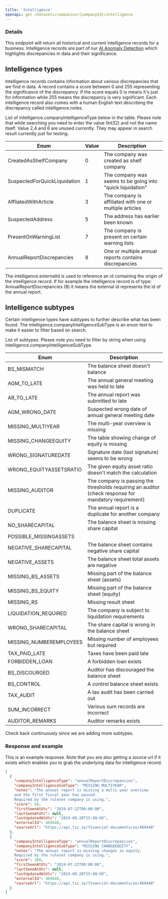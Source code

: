 ```yaml
---
title: 'Intelligence'
openapi: get /datasets/companies/{companyId}/intelligence
---
```


### Details

This endpoint will return all historical and current intelligence records for a business. Intelligence records are part of
our [AI Anomaly Detection](/technology/ai-anomaly-detection) which highlights discrepancies in data and their significance.

## Intelligence types

Intelligence records contains information about various discrepancies that we find in data. A record contains a score between 0 and 255
representing the significance of the discrepancy. If the score equals 0 is means it's just for information while 255 means the discrepancy
is very significant. Each intelligence record also comes with a human English text describing the discrepancy called intelligence.notes.

List of intelligence.companyIntelligenceType below in the table. Please note that while searching you need to enter the value (Int32) and not the name itself. Value
2,4 and 6 are unused currently. They may appear in search result currently just for testing.

| Enum                         | Value | Description                                                |
| ---------------------------- | ----- | ---------------------------------------------------------- |
| CreatedAsShelfCompany        | 0     | The company was created as shelf company                   |
| SuspectedForQuickLiquidation | 1     | The company was seems to be going into "quick liquidation" |
| AffliatedWithArticle         | 3     | The company is affiliated with one or multiple articles    |
| SuspectedAddress             | 5     | The address has earlier been known                         |
| PresentOnWarningList         | 7     | The company is present on certain warning lists            |
| AnnualReportDiscrepancies    | 8     | One or multiple annual reports contains discrepancies      |

The intelligence.externalId is used to reference an id containing the origin of the intelligence record. If for example the
intelligence record is of type: AnnualReportDiscrepancies (8) it means the external id represents the id of the annual report.

## Intelligence subtypes

Certain intelligence types have subtypes to further describe what has been found. The intelligence.companyIntelligenceSubType is
an enum text to make it easier to filter based on search.

List of subtypes. Please note you need to filter by string when using intelligence.companyIntelligenceSubType.

| Enum                    | Description                                                                                           |
| ----------------------- | ----------------------------------------------------------------------------------------------------- |
| BS_MISMATCH             | The balance sheet doesn't balance                                                                     |
| AGM_TO_LATE             | The annual general meeting was held to late                                                           |
| AR_TO_LATE              | The annual report was submitted to late                                                               |
| AGM_WRONG_DATE          | Suspected wrong date of annual general meeting date                                                   |
| MISSING_MULTIYEAR       | The multi-year overview is missing                                                                    |
| MISSING_CHANGEEQUITY    | The table showing change of equity is missing                                                         |
| WRONG_SIGNATUREDATE     | Signature date (last signature) seems to be wrong                                                     |
| WRONG_EQUITYASSETSRATIO | The given equity asset ratio doesn't match the calculation                                            |
| MISSING_AUDITOR         | The company is passing the thresholds requiring an auditor (check response for mandatory requirement) |
| DUPLICATE               | The annual report is a duplicate for another company                                                  |
| NO_SHARECAPITAL         | The balance sheet is missing share capital                                                            |
| POSSIBLE_MISSINGASSETS  |                                                                                                       |
| NEGATIVE_SHARECAPITAL   | The balance sheet contains negative share capital                                                     |
| NEGATIVE_ASSETS         | The balance sheet total assets are negative                                                           |
| MISSING_BS_ASSETS       | Missing part of the balance sheet (assets)                                                            |
| MISSING_BS_EQUITY       | Missing part of the balance sheet (equity)                                                            |
| MISSING_RS              | Missing result sheet                                                                                  |
| LIQUIDATION_REQUIRED    | The company is subject to liquidation requirements                                                    |
| WRONG_SHARECAPITAL      | The share capital is wrong in the balance sheet                                                       |
| MISSING_NUMBEREMPLOYEES | Missing number of employees but required                                                              |
| TAX_PAID_LATE           | Taxes have been paid late                                                                             |
| FORBIDDEN_LOAN          | A forbidden loan exists                                                                               |
| BS_DISCOURGED           | Auditor has discouraged the balance sheet                                                             |
| BS_CONTROL              | A control balance sheet exists                                                                        |
| TAX_AUDIT               | A tax audit has been carried out                                                                      |
| SUM_INCORRECT           | Various sum records are incorrect                                                                     |
| AUDITOR_REMARKS         | Auditor remarks exists                                                                                |

Check back continuously since we are adding more subtypes.

### Response and example

This is an example response. Note that you are also getting a source url if it exists which enables you to grab the underlying
data for intelligence record.

```json Example response
[
  {
    "companyIntelligenceType": "annualReportDiscrepancies",
    "companyIntelligenceSubType": "MISSING_MULTIYEAR",
    "notes": "The annual report is missing a multi-year overview
    and the first fiscal year has passed.
    Required by the ruleset company is using.",
    "score": 50,
    "firstSeenAtUtc": "2024-07-22T00:00:00",
    "lastSeenAtUtc": null,
    "lastUpdatedAtUtc": "2024-08-20T15:49:50",
    "externalId": 469448,
    "sourceUrl": "https://api.tic.io/financial-documents/se/469448"
  },
  {
    "companyIntelligenceType": "annualReportDiscrepancies",
    "companyIntelligenceSubType": "MISSING_CHANGEEQUITY",
    "notes": "The annual report is missing changes in equity.
    Required by the ruleset company is using.",
    "score": 100,
    "firstSeenAtUtc": "2024-07-22T00:00:00",
    "lastSeenAtUtc": null,
    "lastUpdatedAtUtc": "2024-08-20T15:49:50",
    "externalId": 469448,
    "sourceUrl": "https://api.tic.io/financial-documents/se/469448"
  }
]
```
